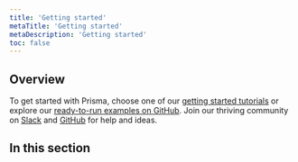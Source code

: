 ```yaml
---
title: 'Getting started'
metaTitle: 'Getting started'
metaDescription: 'Getting started'
toc: false
---
```


## Overview

To get started with Prisma, choose one of our [getting started tutorials](setup-prisma) or explore our [ready-to-run examples on GitHub](https://github.com/prisma/prisma-examples). Join our thriving community on [Slack](https://slack.prisma.io/) and [GitHub](https://github.com/prisma/prisma) for help and ideas.

## In this section

<Subsections />
